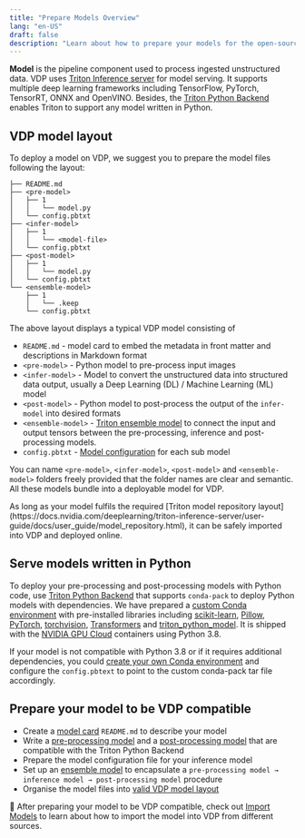 ```yaml
---
title: "Prepare Models Overview"
lang: "en-US"
draft: false
description: "Learn about how to prepare your models for the open-source unstructured data ETL tool VDP https://github.com/instill-ai/vdp"
---
```


**Model** is the pipeline component used to process ingested unstructured data. VDP uses [Triton Inference server](https://github.com/triton-inference-server/server) for model serving. It supports multiple deep learning frameworks including TensorFlow, PyTorch, TensorRT, ONNX and OpenVINO.
Besides, the [Triton Python Backend](https://github.com/triton-inference-server/python_backend) enables Triton to support any model written in Python.

## VDP model layout

To deploy a model on VDP, we suggest you to prepare the model files following the layout:

```shellscript
├── README.md
├── <pre-model>
│   ├── 1
│   │   └── model.py
│   └── config.pbtxt
├── <infer-model>
│   ├── 1
│   │   └── <model-file>
│   └── config.pbtxt
├── <post-model>
│   ├── 1
│   │   └── model.py 
│   └── config.pbtxt
└── <ensemble-model>
    ├── 1
    │   └── .keep
    └── config.pbtxt
```

The above layout displays a typical VDP model consisting of

- `README.md` - model card to embed the metadata in front matter and descriptions in Markdown format
- `<pre-model>` - Python model to pre-process input images
- `<infer-model>` - Model to convert the unstructured data into structured data output, usually a Deep Learning (DL) / Machine Learning (ML) model
- `<post-model>` - Python model to post-process the output of the `infer-model` into desired formats
- `<ensemble-model>` - [Triton ensemble model](https://docs.nvidia.com/deeplearning/triton-inference-server/user-guide/docs/user_guide/architecture.html#ensemble-models) to connect the input and output tensors between the pre-processing, inference and post-processing models.
- `config.pbtxt` - [Model configuration](https://docs.nvidia.com/deeplearning/triton-inference-server/user-guide/docs/user_guide/model_configuration.html) for each sub model

You can name `<pre-model>`, `<infer-model>`, `<post-model>` and `<ensemble-model>` folders freely provided that the folder names are clear and semantic. All these models bundle into a deployable model for VDP.

<InfoBlock type="info" title="info">
  As long as your model fulfils the required [Triton model repository
  layout](https://docs.nvidia.com/deeplearning/triton-inference-server/user-guide/docs/user_guide/model_repository.html),
  it can be safely imported into VDP and deployed online.
</InfoBlock>

## Serve models written in Python

To deploy your pre-processing and post-processing models with Python code, use [Triton Python Backend](https://github.com/triton-inference-server/python_backend) that supports `conda-pack` to deploy Python models with dependencies.
We have prepared a [custom Conda environment](https://github.com/instill-ai/triton-python-model) with pre-installed libraries including
[scikit-learn](https://github.com/scikit-learn/scikit-learn), [Pillow](https://github.com/python-pillow/Pillow), [PyTorch](https://github.com/pytorch/pytorch), [torchvision](https://pytorch.org/vision/stable/index.html), [Transformers](https://github.com/huggingface/transformers) and [triton_python_model](https://github.com/instill-ai/triton-python-model).
It is shipped with the [NVIDIA GPU Cloud](https://ngc.nvidia.com/) containers using Python 3.8.

If your model is not compatible with Python 3.8 or if it requires additional dependencies, you could [create your own Conda environment](https://github.com/triton-inference-server/python_backend#2-packaging-the-conda-environment) and configure the `config.pbtext` to point to the custom conda-pack tar file accordingly.

## Prepare your model to be VDP compatible

- Create a [model card](model-card) `README.md` to describe your model
- Write a [pre-processing model](pre-processing) and a [post-processing model](post-processing) that are compatible with the Triton Python Backend
- Prepare the model configuration file for your inference model
- Set up an [ensemble model](https://docs.nvidia.com/deeplearning/triton-inference-server/user-guide/docs/user_guide/architecture.html#ensemble-models) to encapsulate a `pre-processing model → inference model → post-processing model` procedure
- Organise the model files into [valid VDP model layout](#vdp-model-layout)

🙌 After preparing your model to be VDP compatible, check out [Import Models](/docs/import-models/overview) to learn about how to import the model into VDP from different sources.
